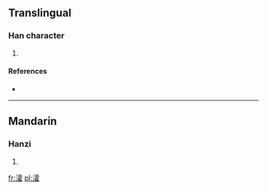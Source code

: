 ==Translingual==

===Han character===
{{Han char|rn=85|rad=水|as=16|sn=19|four=3111<sub>4</sub>|canj=水一月土 (EMBG)}}

# {{defn|Han|sort=水16}}

====References====
* {{Han ref|kx=0659.340|dkj=18638|dj=1069.160|hdz=31783.050|uh=7016|ud=28694|bh=F25F|bd=62047}}

----

==Mandarin==

===Hanzi===
{{cmn-hanzi|pin=[[huò]] ([[huo4]])|wg=huo<sup>4</sup>}}

# {{defn|Mandarin|sort=水16}}

[[fr:瀖]]
[[pl:瀖]]